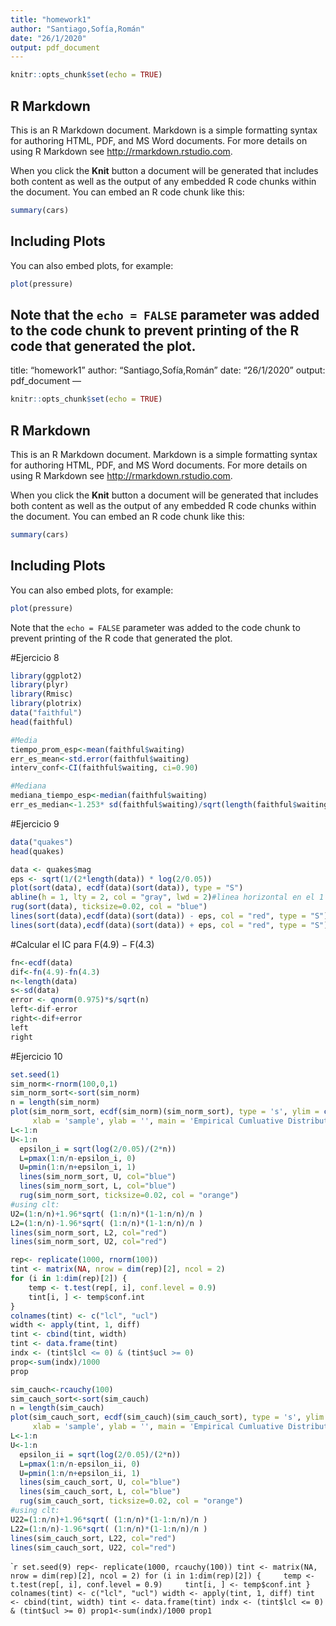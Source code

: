 ```yaml
---
title: "homework1"
author: "Santiago,Sofía,Román"
date: "26/1/2020"
output: pdf_document
---
```


```r
knitr::opts_chunk$set(echo = TRUE)
```

## R Markdown

This is an R Markdown document. Markdown is a simple formatting syntax for authoring HTML, PDF, and MS Word documents. For more details on using R Markdown see <http://rmarkdown.rstudio.com>.

When you click the **Knit** button a document will be generated that includes both content as well as the output of any embedded R code chunks within the document. You can embed an R code chunk like this:

```r
summary(cars)
```

## Including Plots

You can also embed plots, for example:

```r
plot(pressure)
```

Note that the `echo = FALSE` parameter was added to the code chunk to prevent printing of the R code that generated the plot.
---
title: "homework1"
author: "Santiago,Sofía,Román"
date: "26/1/2020"
output: pdf_document
---

```r
knitr::opts_chunk$set(echo = TRUE)
```

## R Markdown

This is an R Markdown document. Markdown is a simple formatting syntax for authoring HTML, PDF, and MS Word documents. For more details on using R Markdown see <http://rmarkdown.rstudio.com>.

When you click the **Knit** button a document will be generated that includes both content as well as the output of any embedded R code chunks within the document. You can embed an R code chunk like this:

```r
summary(cars)
```

## Including Plots

You can also embed plots, for example:

```r
plot(pressure)
```

Note that the `echo = FALSE` parameter was added to the code chunk to prevent printing of the R code that generated the plot.

#Ejercicio 8

```r
library(ggplot2)
library(plyr)  
library(Rmisc)
library(plotrix)
data("faithful")
head(faithful)
```

```r
#Media
tiempo_prom_esp<-mean(faithful$waiting)
err_es_mean<-std.error(faithful$waiting)
interv_conf<-CI(faithful$waiting, ci=0.90)
```

```r
#Mediana
mediana_tiempo_esp<-median(faithful$waiting)
err_es_median<-1.253* sd(faithful$waiting)/sqrt(length(faithful$waiting))
```

#Ejercicio 9

```r
data("quakes")
head(quakes)
```

```r
data <- quakes$mag
eps <- sqrt(1/(2*length(data)) * log(2/0.05))
plot(sort(data), ecdf(data)(sort(data)), type = "S")
abline(h = 1, lty = 2, col = "gray", lwd = 2)#linea horizontal en el 1
rug(sort(data), ticksize=0.02, col = "blue") 
lines(sort(data),ecdf(data)(sort(data)) - eps, col = "red", type = "S")
lines(sort(data),ecdf(data)(sort(data)) + eps, col = "red", type = "S")
```

#Calcular el IC para F(4.9) − F(4.3)

```r
fn<-ecdf(data)
dif<-fn(4.9)-fn(4.3)
n<-length(data)
s<-sd(data)
error <- qnorm(0.975)*s/sqrt(n)
left<-dif-error
right<-dif+error
left
right
```
 
#Ejercicio 10

```r
set.seed(1)
sim_norm<-rnorm(100,0,1)
sim_norm_sort<-sort(sim_norm)
n = length(sim_norm)
plot(sim_norm_sort, ecdf(sim_norm)(sim_norm_sort), type = 's', ylim = c(0, 1), 
     xlab = 'sample', ylab = '', main = 'Empirical Cumluative Distribution')
L<-1:n
U<-1:n
  epsilon_i = sqrt(log(2/0.05)/(2*n))
  L=pmax(1:n/n-epsilon_i, 0)
  U=pmin(1:n/n+epsilon_i, 1)
  lines(sim_norm_sort, U, col="blue")
  lines(sim_norm_sort, L, col="blue")
  rug(sim_norm_sort, ticksize=0.02, col = "orange")
#using clt:
U2=(1:n/n)+1.96*sqrt( (1:n/n)*(1-1:n/n)/n )
L2=(1:n/n)-1.96*sqrt( (1:n/n)*(1-1:n/n)/n )
lines(sim_norm_sort, L2, col="red")
lines(sim_norm_sort, U2, col="red")
```

```r
rep<- replicate(1000, rnorm(100))
tint <- matrix(NA, nrow = dim(rep)[2], ncol = 2)
for (i in 1:dim(rep)[2]) {
    temp <- t.test(rep[, i], conf.level = 0.9)
    tint[i, ] <- temp$conf.int
}
colnames(tint) <- c("lcl", "ucl")
width <- apply(tint, 1, diff)
tint <- cbind(tint, width)
tint <- data.frame(tint)
indx <- (tint$lcl <= 0) & (tint$ucl >= 0)
prop<-sum(indx)/1000
prop
```


```r
sim_cauch<-rcauchy(100)
sim_cauch_sort<-sort(sim_cauch)
n = length(sim_cauch)
plot(sim_cauch_sort, ecdf(sim_cauch)(sim_cauch_sort), type = 's', ylim = c(0, 1), 
     xlab = 'sample', ylab = '', main = 'Empirical Cumluative Distribution')
L<-1:n
U<-1:n
  epsilon_ii = sqrt(log(2/0.05)/(2*n))
  L=pmax(1:n/n-epsilon_ii, 0)
  U=pmin(1:n/n+epsilon_ii, 1)
  lines(sim_cauch_sort, U, col="blue")
  lines(sim_cauch_sort, L, col="blue")
  rug(sim_cauch_sort, ticksize=0.02, col = "orange")
#using clt:
U22=(1:n/n)+1.96*sqrt( (1:n/n)*(1-1:n/n)/n )
L22=(1:n/n)-1.96*sqrt( (1:n/n)*(1-1:n/n)/n )
lines(sim_cauch_sort, L22, col="red")
lines(sim_cauch_sort, U22, col="red")
```



````r
set.seed(9)
rep<- replicate(1000, rcauchy(100))
tint <- matrix(NA, nrow = dim(rep)[2], ncol = 2)
for (i in 1:dim(rep)[2]) {
    temp <- t.test(rep[, i], conf.level = 0.9)
    tint[i, ] <- temp$conf.int
}
colnames(tint) <- c("lcl", "ucl")
width <- apply(tint, 1, diff)
tint <- cbind(tint, width)
tint <- data.frame(tint)
indx <- (tint$lcl <= 0) & (tint$ucl >= 0)
prop1<-sum(indx)/1000
prop1
```
